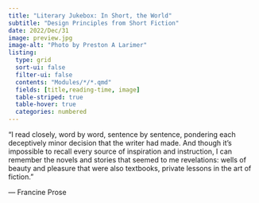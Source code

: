 ```yaml
---
title: "Literary Jukebox: In Short, the World"
subtitle: "Design Principles from Short Fiction"
date: 2022/Dec/31
image: preview.jpg
image-alt: "Photo by Preston A Larimer"
listing: 
  type: grid
  sort-ui: false
  filter-ui: false
  contents: "Modules/*/*.qmd"
  fields: [title,reading-time, image]
  table-striped: true
  table-hover: true
  categories: numbered
---
```


:::: {.pa4}
::: {.athelas .ml0 .mt0 .pl4 .black-90 .bl .bw2 .b--blue}
["I read closely, word by word, sentence by sentence, pondering each deceptively minor decision that the writer had made. And though it’s impossible to recall every source of inspiration and instruction, I can remember the novels and stories that seemed to me revelations: wells of beauty and pleasure that were also textbooks, private lessons in the art of fiction."]{.f5 .f4-m .f3-l .lh-copy .measure .mt0}

[ --- Francine Prose]{.f6 .ttu .tracked .fs-normal}
:::
::::
